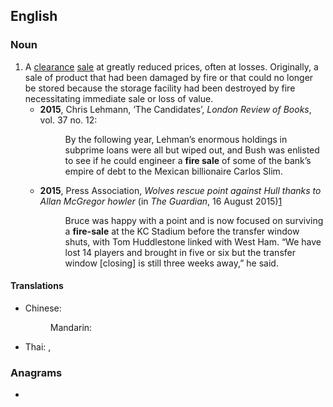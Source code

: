 {{also|firesale|fire-sale}}
==English==

===Noun===
{{wikipedia}}
{{en-noun}}

# A [[clearance]] [[sale]] at greatly reduced prices, often at losses. Originally, a sale of product that had been damaged by fire or that could no longer be stored because the storage facility had been destroyed by fire necessitating immediate sale or loss of value.
#* '''2015''', Chris Lehmann, ‘The Candidates’, ''London Review of Books'', vol. 37 no. 12:
#*: By the following year, Lehman’s enormous holdings in subprime loans were all but wiped out, and Bush was enlisted to see if he could engineer a '''fire sale''' of some of the bank’s empire of debt to the Mexican billionaire Carlos Slim.
#* '''2015''', Press Association, ''Wolves rescue point against Hull thanks to Allan McGregor howler'' (in ''The Guardian'', 16 August 2015)[http://www.theguardian.com/football/2015/aug/16/wolverhampton-wanderers-hull-city-championship-match-report]
#*: Bruce was happy with a point and is now focused on surviving a '''fire-sale''' at the KC Stadium before the transfer window shuts, with Tom Huddlestone linked with West Ham. “We have lost 14 players and brought in five or six but the transfer window [closing] is still three weeks away,” he said.

====Translations====
{{trans-top|clearance sale at reduced prices}}
* Chinese:
*: Mandarin: {{t|cmn|清仓甩卖|sc=Hani}}
{{trans-mid}}
* Thai: {{t|th|โละทิ้ง}}, {{t|th|ขายโละทิ้ง}}
{{trans-bottom}}

===Anagrams===
* {{anagrams|en|a=aeefilrs|feralise|filarees|safelier}}
